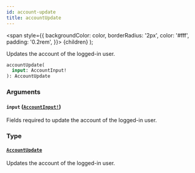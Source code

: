 ```yaml
---
id: account-update
title: accountUpdate
---
```


<span
style={{
      backgroundColor: color,
      borderRadius: '2px',
      color: '#fff',
      padding: '0.2rem',
    }}>
{children}
</span>
);

Updates the account of the logged-in user.

```graphql
accountUpdate(
  input: AccountInput!
): AccountUpdate

```

### Arguments

#### `input` ([`AccountInput!`](/api-reference/inputs/account-input.mdx))

Fields required to update the account of the logged-in user.

### Type

#### [`AccountUpdate`](/api-reference/objects/account-update.mdx)

Updates the account of the logged-in user.
